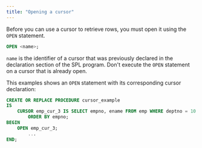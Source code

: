 ```yaml
---
title: "Opening a cursor"
---
```


<div id="opening_a_cursor" class="registered_link"></div>

Before you can use a cursor to retrieve rows, you must open it using the `OPEN` statement.

```sql
OPEN <name>;
```

`name` is the identifier of a cursor that was previously declared in the declaration section of the SPL program. Don't execute the `OPEN` statement on a cursor that is already open.

This examples shows an `OPEN` statement with its corresponding cursor declaration:

```sql
CREATE OR REPLACE PROCEDURE cursor_example
IS
    CURSOR emp_cur_3 IS SELECT empno, ename FROM emp WHERE deptno = 10
        ORDER BY empno;
BEGIN
    OPEN emp_cur_3;
        ...
END;
```

